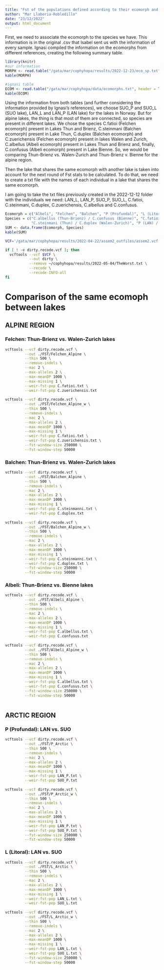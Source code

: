 ```yaml
---
title: "Fst of the populations defined according to their ecomorph and lake"
author: "Mar Llaberia-Robledillo"
date: "23/12/2022"
output: html_document
---
```


First, we need to associate the ecomorph to the species we have. This information is in the original .csv that Isabel sent us with the information of every sample. Ignasi compiled the information on the ecomorphs from different references, creating the following summary table.

```r
library(knitr)
#our information
MORPH <- read.table("/gata/mar/cophyhopa/results/2022-12-23/eco_sp.txt", col.names = c("ecomorph", "species"))
kable(MORPH)

#ignasi table
ECOM <- read.table("/gata/mar/cophyhopa/data/ecomorphs.txt", header = TRUE)
kable(ECOM)

```
Using the information from both tables (and further considering the information provided by Ignasi's references), we choose SUO_P and SUO_L (SUO lake), LAN_L and LAN_P (LAN lake) for the lakes in Norway. But for alpine lakes, the thing is that most of them are connected, so species are present in different lakes. We chose the species C.fatioi (Felchen ecomorph) present in Lakes Thun and Brienz, C.steinmani (Balchen ecomorph) present in Lake Thun, C.duplex (Balchen ecomorph) and C.zuerichensis (Felchen ecomorph) present in lakes Walen and Zurich, C.albellus (Albeli ecomorph) present in Lakes Thun and Brienz and, finally, C.confusus (Albeli ecomorph) present in Lake Bienne.
So, we would be comparing Thun-Brienz vs. Walen-Zurich and Thun-Brienz v. Bienne for the alpine region.

Then the lake that shares the same ecomorph with another lake is taken into account for the next round of Fst stats to be calculated.
To do that, we need to create a txt file with the names of each individual in a lake that shares the same ecomorph.

I am going to take the txt files previously created in the 2022-12-12 folder with the individuals we need: LAN_L, LAN_P, SUO_P, SUO_L, C.fatioi, C.steinmani, C.duplex, C.zuerichensis, C.albellus and C.confusus.

```r
Ecomorph = c("Albeli", "Felchen", "Balchen", "P (Profundal)", "L (Litoral)")
Species = c("C.albellus (Thun-Brienz) / C.confusus (Bienne)", "C.fatioi (Thun-Brienz) / C.zuerichensis (Walen-Zurich)",
            "C.steinmani (Thun) / C.duplex (Walen-Zurich)", "P (LAN) / P (SUO)", "L (LAN) / L (SUO)")
SUM <- data.frame(Ecomorph, Species)
kable(SUM)
```

```bash
VCF='/gata/mar/cophyhopa/results/2022-04-22/assem2_outfiles/assem2.vcf'

if [ ! -e dirty.recode.vcf ]; then
  vcftools --vcf $VCF \
           --out dirty \
           --remove ~/cophyhopa/results/2022-05-04/TheWorst.txt \
           --recode \
           --recode-INFO-all
fi
```

# Comparison of the same ecomoph between lakes
## ALPINE REGION
### Felchen: Thun-Brienz vs. Walen-Zurich lakes
```bash
vcftools --vcf dirty.recode.vcf \
         --out ./FST/Felchen_Alpine \
         --thin 500 \
         --remove-indels \
         --mac 2 \
         --max-alleles 2 \
         --max-meanDP 1000 \
         --max-missing 1 \
         --weir-fst-pop C.fatioi.txt \
         --weir-fst-pop C.zuerichensis.txt
         
vcftools --vcf dirty.recode.vcf \
         --out ./FST/Felchen_Alpine_w \
         --thin 500 \
         --remove-indels \
         --mac 2 \
         --max-alleles 2 \
         --max-meanDP 1000 \
         --max-missing 1 \
         --weir-fst-pop C.fatioi.txt \
         --weir-fst-pop C.zuerichensis.txt \
         --fst-window-size 250000 \
         --fst-window-step 50000
```

### Balchen: Thun-Brienz vs. Walen-Zurich lakes
```bash
vcftools --vcf dirty.recode.vcf \
         --out ./FST/Balchen_Alpine \
         --thin 500 \
         --remove-indels \
         --mac 2 \
         --max-alleles 2 \
         --max-meanDP 1000 \
         --max-missing 1 \
         --weir-fst-pop C.steinmanni.txt \
         --weir-fst-pop C.duplex.txt
         
vcftools --vcf dirty.recode.vcf \
         --out ./FST/Balchen_Alpine_w \
         --thin 500 \
         --remove-indels \
         --mac 2 \
         --max-alleles 2 \
         --max-meanDP 1000 \
         --max-missing 1 \
         --weir-fst-pop C.steinmanni.txt \
         --weir-fst-pop C.duplex.txt \
         --fst-window-size 250000 \
         --fst-window-step 50000
```

### Albeli: Thun-Brienz vs. Bienne lakes
```bash
vcftools --vcf dirty.recode.vcf \
         --out ./FST/Albeli_Alpine \
         --thin 500 \
         --remove-indels \
         --mac 2 \
         --max-alleles 2 \
         --max-meanDP 1000 \
         --max-missing 1 \
         --weir-fst-pop C.albellus.txt \
         --weir-fst-pop C.confusus.txt
         
vcftools --vcf dirty.recode.vcf \
         --out ./FST/Albeli_Alpine_w \
         --thin 500 \
         --remove-indels \
         --mac 2 \
         --max-alleles 2 \
         --max-meanDP 1000 \
         --max-missing 1 \
         --weir-fst-pop C.albellus.txt \
         --weir-fst-pop C.confusus.txt \
         --fst-window-size 250000 \
         --fst-window-step 50000
         
```

## ARCTIC REGION 
### P (Profundal): LAN vs. SUO
```bash
vcftools --vcf dirty.recode.vcf \
         --out ./FST/P_Arctic \
         --thin 500 \
         --remove-indels \
         --mac 2 \
         --max-alleles 2 \
         --max-meanDP 1000 \
         --max-missing 1 \
         --weir-fst-pop LAN_P.txt \
         --weir-fst-pop SUO_P.txt
         
vcftools --vcf dirty.recode.vcf \
         --out ./FST/P_Arctic_w \
         --thin 500 \
         --remove-indels \
         --mac 2 \
         --max-alleles 2 \
         --max-meanDP 1000 \
         --max-missing 1 \
         --weir-fst-pop LAN_P.txt \
         --weir-fst-pop SUO_P.txt \
         --fst-window-size 250000 \
         --fst-window-step 50000
```

### L (Litoral): LAN vs. SUO
```bash
vcftools --vcf dirty.recode.vcf \
         --out ./FST/L_Arctic \
         --thin 500 \
         --remove-indels \
         --mac 2 \
         --max-alleles 2 \
         --max-meanDP 1000 \
         --max-missing 1 \
         --weir-fst-pop LAN_L.txt \
         --weir-fst-pop SUO_L.txt
         
vcftools --vcf dirty.recode.vcf \
         --out ./FST/L_Arctic_w \
         --thin 500 \
         --remove-indels \
         --mac 2 \
         --max-alleles 2 \
         --max-meanDP 1000 \
         --max-missing 1 \
         --weir-fst-pop LAN_L.txt \
         --weir-fst-pop SUO_L.txt \
         --fst-window-size 250000 \
         --fst-window-step 50000
```
